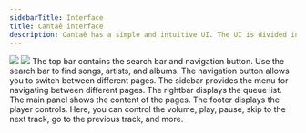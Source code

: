 ```yaml
---
sidebarTitle: Interface
title: Cantaê interface
description: Cantaê has a simple and intuitive UI. The UI is divided into multiple sections
---
```



<Frame caption="Understanding the user interface">
  <img className="block border border-black/5 rounded-md dark:border-white/5 dark:hidden" src="/assets/images/interface-light.png" />
  <img className="hidden border border-black/5 rounded-md dark:border-white/5 dark:block" src="/assets/images/interface-dark.png" />
</Frame>

<Steps>
  <Step title="Topbar">
    The top bar contains the search bar and navigation button. Use the search bar to find songs, artists, and albums. The navigation button allows you to switch between different pages.
  </Step>
  <Step title="Sidebar">
    The sidebar provides the menu for navigating between different pages.
  </Step>
  <Step title="Rightbar">
    The rightbar displays the queue list.
  </Step>
  <Step title="Main">
    The main panel shows the content of the pages.
  </Step>
  <Step title="Footer">
    The footer displays the player controls. Here, you can control the volume, play, pause, skip to the next track, go to the previous track, and more.
  </Step>
</Steps>